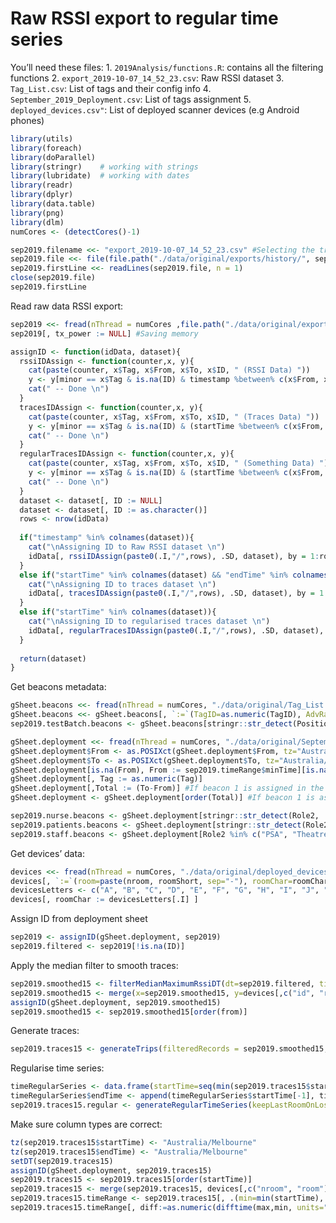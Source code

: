 # Raw RSSI export to regular time series

You'll need these files: 1. `2019Analysis/functions.R`: contains all the filtering functions 2. `export_2019-10-07_14_52_23.csv`: Raw RSSI dataset 3. `Tag_List.csv`: List of tags and their config info 4. `September_2019_Deployment.csv`: List of tags assignment 5. `deployed_devices.csv"`: List of deployed scanner devices (e.g Android phones)

```r
library(utils)
library(foreach) 
library(doParallel)
library(stringr)    # working with strings
library(lubridate)  # working with dates 
library(readr)
library(dplyr)
library(data.table)
library(png)
library(dlm)
numCores <- (detectCores()-1)
```

```r
sep2019.filename <<- "export_2019-10-07_14_52_23.csv" #Selecting the trip manually
sep2019.file <<- file(file.path("./data/original/exports/history/", sep2019.filename), 'r')  # connection for reading
sep2019.firstLine <<- readLines(sep2019.file, n = 1)
close(sep2019.file)
sep2019.firstLine
```

Read raw data RSSI export:

```r
sep2019 <<- fread(nThread = numCores ,file.path("./data/original/exports/history/", sep2019.filename), sep=",", colClasses=c("imei"="character", "rssi"="numeric", "tx_power"="numeric", "battery"="numeric","timestamp_scan"="numeric", "minor"="numeric"), na.strings="1c58221bc-fa61-46e2-a151-d2c4710527d0", skip = 1)
sep2019[, tx_power := NULL] #Saving memory
```

```r
assignID <- function(idData, dataset){
  rssiIDAssign <- function(counter,x, y){
    cat(paste(counter, x$Tag, x$From, x$To, x$ID, " (RSSI Data) "))
    y <- y[minor == x$Tag & is.na(ID) & timestamp %between% c(x$From, x$To), ID := x$ID]
    cat(" -- Done \n")
  }
  tracesIDAssign <- function(counter,x, y){
    cat(paste(counter, x$Tag, x$From, x$To, x$ID, " (Traces Data) "))
    y <- y[minor == x$Tag & is.na(ID) & (startTime %between% c(x$From, x$To) | endTime %between% c(x$From, x$To)), ID := x$ID]
    cat(" -- Done \n")
  }
  regularTracesIDAssign <- function(counter,x, y){
    cat(paste(counter, x$Tag, x$From, x$To, x$ID, " (Something Data) "))
    y <- y[minor == x$Tag & is.na(ID) & (startTime %between% c(x$From, x$To)), ID := x$ID]
    cat(" -- Done \n")
  }
  dataset <- dataset[, ID := NULL]
  dataset <- dataset[, ID := as.character()]
  rows <- nrow(idData)
  
  if("timestamp" %in% colnames(dataset)){
    cat("\nAssigning ID to Raw RSSI dataset \n")
    idData[, rssiIDAssign(paste0(.I,"/",rows), .SD, dataset), by = 1:rows]
  }
  else if("startTime" %in% colnames(dataset) && "endTime" %in% colnames(dataset)){
    cat("\nAssigning ID to traces dataset \n")
    idData[, tracesIDAssign(paste0(.I,"/",rows), .SD, dataset), by = 1:rows]
  }
  else if("startTime" %in% colnames(dataset)){
    cat("\nAssigning ID to regularised traces dataset \n")
    idData[, regularTracesIDAssign(paste0(.I,"/",rows), .SD, dataset), by = 1:rows]
  }
  
  return(dataset)
}
```

Get beacons metadata:

```r
gSheet.beacons <<- fread(nThread = numCores, "./data/original/Tag_List.csv")
gSheet.beacons <<- gSheet.beacons[, `:=`(TagID=as.numeric(TagID), AdvRate=as.numeric(AdvRate), TxPower=as.numeric(TxPower))]
sep2019.testBatch.beacons <- gSheet.beacons[stringr::str_detect(Position, 'Test Batch')] #Getting the test minors

gSheet.deployment <<- fread(nThread = numCores, "./data/original/September_2019_Deployment.csv")
gSheet.deployment$From <- as.POSIXct(gSheet.deployment$From, tz="Australia/Melbourne", origin = "1970-01-01",  format = "%d/%m/%Y %H:%M", optional=TRUE)
gSheet.deployment$To <- as.POSIXct(gSheet.deployment$To, tz="Australia/Melbourne", origin = "1970-01-01",  format = "%d/%m/%Y %H:%M", optional=TRUE)
gSheet.deployment[is.na(From), From := sep2019.timeRange$minTime][is.na(To), To := sep2019.timeRange$maxTime]
gSheet.deployment[, Tag := as.numeric(Tag)]
gSheet.deployment[,Total := (To-From)] #If beacon 1 is assigned in the ranges 1-6 and 2-3
gSheet.deployment <- gSheet.deployment[order(Total)] #If beacon 1 is assigned in the ranges 1-6 and 2-3

sep2019.nurse.beacons <- gSheet.deployment[stringr::str_detect(Role2, 'urse')] #Nurses
sep2019.patients.beacons <- gSheet.deployment[stringr::str_detect(Role2, 'atient')] #Patients
sep2019.staff.beacons <- gSheet.deployment[Role2 %in% c("PSA", "Theatre Tech", "Head Theatre Tech")] #Patients
```

Get devices' data:

```r
devices <<- fread(nThread = numCores, "./data/original/deployed_devices.csv", colClasses = c("id"="character", "nroom"="integer"))
devices[, `:=`(room=paste(nroom, roomShort, sep="-"), roomChar=roomCharLong)]
devicesLetters <- c("A", "B", "C", "D", "E", "F", "G", "H", "I", "J", "K", "L", "M", "N", "O", "P", "Q", "R", "S", "T", "U", "V", "W", "X", "Y", "Z")
devices[, roomChar := devicesLetters[.I] ]
```

Assign ID from deployment sheet

```r
sep2019 <- assignID(gSheet.deployment, sep2019)
sep2019.filtered <- sep2019[!is.na(ID)]
```

Apply the median filter to smooth traces:

```r
sep2019.smoothed15 <- filterMedianMaximumRssiDT(dt=sep2019.filtered, timeWindow = 15, selectMaximum = TRUE, intervalPerMinor = FALSE, preKalman=FALSE, useRssiPacketScoring = TRUE)
sep2019.smoothed15 <- merge(x=sep2019.smoothed15, y=devices[,c("id", "room")], by.x="imei", by.y="id")
assignID(gSheet.deployment, sep2019.smoothed15)
sep2019.smoothed15 <- sep2019.smoothed15[order(from)]
```

Generate traces:

```r
sep2019.traces15 <- generateTrips(filteredRecords = sep2019.smoothed15, timeBeforeLosingTrack = 300, rssiThreshold = -99, connectSameRooms = TRUE, connectDifferentRooms = FALSE, tripPointsThreshold = 2, usePointsThreshold = TRUE, nThread = 1)

```

Regularise time series:

```r
timeRegularSeries <- data.frame(startTime=seq(min(sep2019.traces15$startTime), max(sep2019.traces15$endTime), by=10))
timeRegularSeries$endTime <- append(timeRegularSeries$startTime[-1], timeRegularSeries$startTime[length(timeRegularSeries$startTime)]+10)
sep2019.traces15.regular <- generateRegularTimeSeries(keepLastRoomOnLost = FALSE, data=sep2019.traces15, timeRegularSeries=timeRegularSeries, devices = devices, minors=unique(sep2019.traces15$minor), timeBreaks=10)
```

Make sure column types are correct:

```r
tz(sep2019.traces15$startTime) <- "Australia/Melbourne"
tz(sep2019.traces15$endTime) <- "Australia/Melbourne"
setDT(sep2019.traces15)
assignID(gSheet.deployment, sep2019.traces15)
sep2019.traces15 <- sep2019.traces15[order(startTime)]
sep2019.traces15 <- merge(sep2019.traces15, devices[,c("nroom", "room")],by.x="startRoom", by.y="nroom")
sep2019.traces15.timeRange <- sep2019.traces15[, .(min=min(startTime), max=max(endTime)), by=room]
sep2019.traces15.timeRange[, diff:=as.numeric(difftime(max,min, units="secs"))]
```

